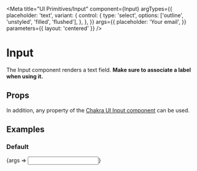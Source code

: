 

<Meta
  title="UI Primitives/Input"
  component={Input}
  argTypes={{
    placeholder: 'text',
    variant: {
      control: {
        type: 'select',
        options: ['outline', 'unstyled', 'filled', 'flushed'],
      },
    },
  }}
  args={{
    placeholder: 'Your email',
  }}
  parameters={{ layout: 'centered' }}
/>

# Input

The Input component renders a text field. **Make sure to associate a label when using it.**

## Props

<ArgsTable of={Input} />

In addition, any property of the [Chakra UI Input component](https://chakra-ui.com/docs/form/input#props) can be used.

## Examples

### Default

<Preview>
  <Story name="Default">{args => <Input {...args} />}</Story>
</Preview>
